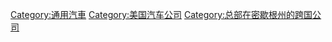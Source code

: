 [[Category:通用汽車|Category:通用汽車]]
[[Category:美国汽车公司|Category:美国汽车公司]]
[[Category:总部在密歇根州的跨国公司|Category:总部在密歇根州的跨国公司]]